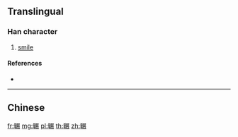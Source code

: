 {{also|囅}}
==Translingual==

===Han character===
{{Han char|rn=12|rad=八|as=16|sn=18|four=|canj=CJSTV|ids=⿰单展}}

# [[smile]]

====References====
* {{Han ref|kx=0157.201|hdz=10254.030|uh=5181|ud=20865}}


----

==Chinese==
{{zh-see|囅}}

[[fr:冁]]
[[mg:冁]]
[[pl:冁]]
[[th:冁]]
[[zh:冁]]